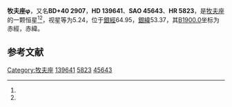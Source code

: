 {{Starbox begin
| name = 牧夫座φ
}}
{{Starbox observe
| epoch = [[J2000.0|J2000.0]]
| constell = [[牧夫座|牧夫座]]<ref name=SIMBAD>{{cite web
 | url=http://simbad.u-strasbg.fr/simbad/sim-id?Ident=HR+5823
 | title=Pulsating variable Star
 | publisher=Centre de Données astronomiques de Strasbourg
 | work=SIMBAD
 | accessdate=2012-07-13
 | archive-date=2020-11-03
 | archive-url=https://web.archive.org/web/20201103223750/http://simbad.u-strasbg.fr/simbad/sim-id?Ident=HR+5823
 }}</ref><ref name=DATA>{{cite web
 | url=http://vizier.u-strasbg.fr/viz-bin/VizieR-5?-out.add=.&-source=5050&-corr=PK=HR&-out.max=9999&HR=5823
 | title=VizieR Detailed Page
 | accessdate=2012-07-13
 | archive-date=2019-02-18
 | archive-url=https://web.archive.org/web/20190218165031/http://vizier.u-strasbg.fr/viz-bin/VizieR-5?-out.add=.&-source=5050&-corr=PK=HR&-out.max=9999&HR=5823
 | dead-url=no
 }}</ref>
| 星官 = 
| ra = {{RA|15|37|49.6}}<ref name=SIMBAD /><ref name=DATA />
| dec = {{DEC|+40|21|12}}<ref name=SIMBAD /><ref name=DATA />
| appmag_v = 5.24<ref name=SIMBAD /><ref name=DATA />
}}
{{Starbox character
| class = G7III-IVFe-2<ref name=SIMBAD /><ref name=DATA />
| b-v = 0.88<ref name=SIMBAD /><ref name=DATA />
| u-b = 0.53<ref name=SIMBAD /><ref name=DATA />
| r-i = 0.47<ref name=SIMBAD /><ref name=DATA />
| variable = 
}}
{{Starbox astrometry
| radial_v = 0.53
| prop_mo_ra = -10
| parallax = 0.021
| p_error = 
}}
{{Starbox catalog
| names =BD+40 2907，[[SAO星表|SAO]] 45643，[[HD星表|HD]] 139641，[[HR星表|HR]] 5823}}
{{Starbox reference |Simbad=HR+5823}}
{{Starbox end}}

'''牧夫座φ'''，又名'''BD+40 2907'''，'''HD 139641'''、'''SAO 45643'''、'''HR 5823'''，是[[牧夫座|牧夫座]]的一颗恒星<ref name=SIMBAD /><ref name=DATA />，视星等为5.24，位于[[銀道座標系|銀經]]64.95，[[銀道座標系|銀緯]]53.37，其[[B1900.0|B1900.0]]坐标为赤經{{RA|15|34|14}}，赤緯{{DEC|+40|53.37|44}}。

== 参考文献 ==
{{reflist}}

{{star-stub}}

{{牧夫座恒星}}
[[Category:牧夫座|Category:牧夫座]]
[[Category:HD和HDE天體|139641]]
[[Category:HR天體|5823]]
[[Category:SAO天體|45643]]